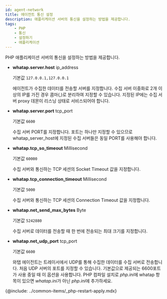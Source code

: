 ```yaml
---
id: agent-network
title: 에이전트 통신 설정
description: 애플리케이션 서버의 통신을 설정하는 방법을 제공합니다.
tags:
    - PHP
    - 통신
    - 설정하기
    - 애플리케이션
---
```


PHP 애플리케이션 서버의 통신을 설정하는 방법을 제공합니다.

* **whatap.server.host** <span class='type'>ip\_address</span>

  기본값 `127.0.0.1,127.0.0.1`

  에이전트가 수집한 데이터를 전송할 서버를 지정합니다. 수집 서버 이중화로 2개 이상의 IP를 가진 경우 콤마(,)로 분리하여 지정할 수 있습니다. 지정된 IP에는 수집 서버 proxy 데몬이 리스닝 상태로 서비스되어야 합니다.

* **whatap.server.port** <span class='type'>tcp\_port</span>

  기본값 `6600`

  수집 서버 PORT를 지정합니다. 포트는 하나만 지정할 수 있으므로 whatap_server_host에 지정된 수집 서버들은 동일 PORT를 사용해야 합니다.

* **whatap.tcp_so_timeout** <span class='type'>Millisecond</span>

  기본값 `60000`

  수집 서버와 통신하는 TCP 세션의 Socket Timeout 값을 지정합니다.

* **whatap.tcp_connection_timeout** <span class='type'>Millisecond</span>

  기본값 `5000`

  수집 서버와 통신하는 TCP 세션의 Connection Timeout 값을 지정합니다.

* **whatap.net_send_max_bytes** <span class='type'>Byte</span>

  기본값 `5242880`

  수집 서버로 데이터를 전송할 때 한 번에 전송되는 최대 크기를 지정합니다.

* **whatap.net_udp_port** <span class='type'>tcp\_port</span>

  기본값 `6600`

  와탭 에이전트는 트레이서에서 UDP를 통해 수집한 데이터를 수집 서버로 전송합니다. 처음 UDP 서버의 포트를 지정할 수 있습니다. 기본값으로 제공되는 6600포트가 사용 중일 때 이 옵션을 사용합니다. PHP 컴파일 설치로 *php.ini*에 whatap 항목이 있으면 *whatap.ini*가 아닌 *php.ini*에 추가하세요.
  
{@include: ../common-items/_php-restart-apply.mdx}